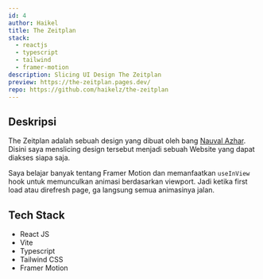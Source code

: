 ```yaml
---
id: 4
author: Haikel
title: The Zeitplan
stack:
  - reactjs
  - typescript
  - tailwind
  - framer-motion
description: Slicing UI Design The Zeitplan
preview: https://the-zeitplan.pages.dev/
repo: https://github.com/haikelz/the-zeitplan
---
```


<LightboxImage
  src="https://ik.imagekit.io/haikelz/works/the-zeitplan.png?ik-sdk-version=javascript-1.4.3&updatedAt=1673863931490"
  alt="The Zeitplan"
/>

## Deskripsi

The Zeitplan adalah sebuah design yang dibuat oleh bang [Nauval Azhar](https://www.youtube.com/@mhdnauvalazhar). Disini saya menslicing design tersebut menjadi sebuah Website yang dapat diakses siapa saja.

Saya belajar banyak tentang Framer Motion dan memanfaatkan `useInView` hook untuk memunculkan animasi berdasarkan viewport. Jadi ketika first load atau direfresh page, ga langsung semua animasinya jalan.

## Tech Stack

- React JS
- Vite
- Typescript
- Tailwind CSS
- Framer Motion
